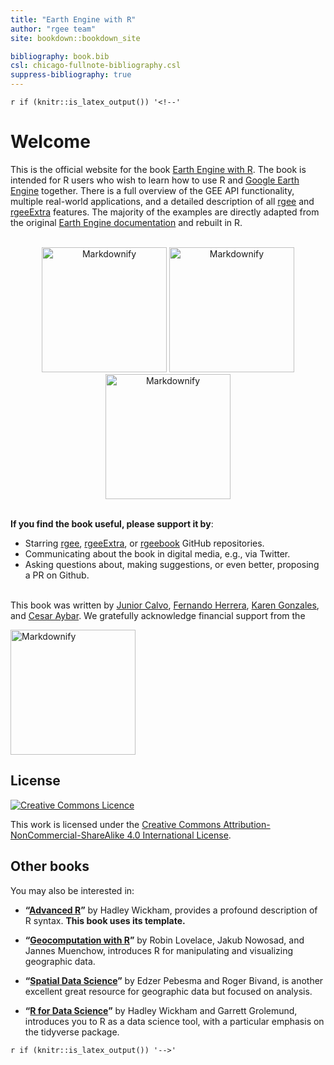 ```yaml
---
title: "Earth Engine with R"
author: "rgee team"
site: bookdown::bookdown_site

bibliography: book.bib
csl: chicago-fullnote-bibliography.csl
suppress-bibliography: true
---
```


`r if (knitr::is_latex_output()) '<!--'` 

# Welcome {-}

This is the official website for the book [Earth Engine with R](). The book is 
intended for R users who wish to learn how to use R and [Google Earth Engine](https://earthengine.google.com/) together. There is a full overview of 
the GEE API functionality, multiple real-world applications, and a detailed description 
of all [rgee](https://github.com/r-spatial/rgee) and [rgeeExtra](https://github.com/r-earthengine/rgeeExtra/) features. The majority
of the examples are directly adapted from the original  [Earth Engine documentation](https://developers.google.com/earth-engine/guides) and rebuilt in R.

<center>
<br>
  <a href="https://github.com/r-spatial/rgee/"><img src="https://user-images.githubusercontent.com/16768318/118376965-5f7dca80-b5cb-11eb-9a82-47876680a3e6.png" alt="Markdownify" width="200"></a>
  <a href="https://github.com/r-earthengine/rgeeExtra/"><img src="https://user-images.githubusercontent.com/16768318/118376968-63a9e800-b5cb-11eb-83e7-3f36299e17cb.png" alt="Markdownify" width="200"></a>
  <a href="https://github.com/r-earthengine/rgeebook/"><img src="https://user-images.githubusercontent.com/16768318/118376966-60aef780-b5cb-11eb-8df2-ca70dcfe04c5.png" alt="Markdownify" width="200"></a>
<br>
</center>

<br>
**If you find the book useful, please support it by**:

- Starring [rgee](https://github.com/r-spatial/rgee), [rgeeExtra](https://github.com/r-earthengine/rgeeExtra), or [rgeebook](https://github.com/r-earthengine/rgeebook) GitHub repositories.
- Communicating about the book in digital media, e.g., via Twitter.
- Asking questions about, making suggestions, or even better, proposing a PR on Github.

<br>
This book was written by [Junior Calvo](https://github.com/junior0428), [Fernando Herrera](https://github.com/ferherreraq), [Karen Gonzales](https://github.com/andrea29-star), and [Cesar Aybar](https://github.com/csaybar). We gratefully acknowledge financial support from the 

<a href="https://www.r-consortium.org/">
<img src="https://www.r-consortium.org/wp-content/uploads/sites/13/2016/09/RConsortium_Horizontal_Pantone.png" alt="Markdownify" width="200">
</a>


## License {-}

<a rel="license" href="http://creativecommons.org/licenses/by-nc-sa/4.0/"><img alt="Creative Commons Licence" style="border-width:0" src="https://i.creativecommons.org/l/by-nc-sa/4.0/88x31.png" /></a>

This work is licensed under the <a rel="license" href="http://creativecommons.org/licenses/by-nc-sa/4.0/">Creative Commons Attribution-NonCommercial-ShareAlike 4.0 International License</a>.

## Other books {-}

You may also be interested in:

* __"[Advanced R](https://adv-r.hadley.nz/)"__ by Hadley Wickham, provides a profound
description of R syntax. **This book uses its template.**

* __"[Geocomputation with R](https://geocompr.robinlovelace.net/)"__ by Robin Lovelace, Jakub Nowosad, and Jannes Muenchow, introduces R for manipulating and visualizing geographic data.

* __"[Spatial Data Science](https://keen-swartz-3146c4.netlify.app/)"__ by Edzer Pebesma and Roger Bivand, is another excellent great resource for geographic data but focused on analysis.

* __"[R for Data Science](http://r4ds.had.co.nz/)"__ by Hadley Wickham and Garrett Grolemund, introduces you to R as a data science tool, with a particular emphasis on the tidyverse package.

`r if (knitr::is_latex_output()) '-->'`
